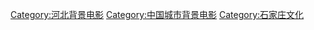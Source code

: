 [[Category:河北背景电影|Category:河北背景电影]]
[[Category:中国城市背景电影|Category:中国城市背景电影]]
[[Category:石家庄文化|Category:石家庄文化]]
